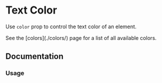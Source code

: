 

# Text Color

Use `color` prop to control the text color of an element.

<Callout>
  See the [colors](./colors/) page for a list of all available colors.
</Callout>

## Documentation

### Usage

<Demo component={Usage} />
